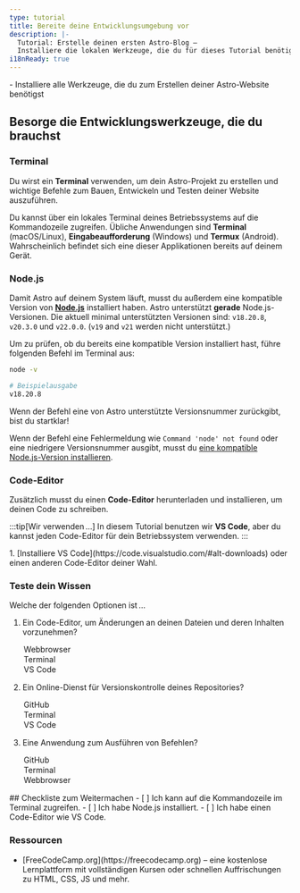```yaml
---
type: tutorial
title: Bereite deine Entwicklungsumgebung vor
description: |-
  Tutorial: Erstelle deinen ersten Astro-Blog —
  Installiere die lokalen Werkzeuge, die du für dieses Tutorial benötigst
i18nReady: true
---
```



<PreCheck>
  - Installiere alle Werkzeuge, die du zum Erstellen deiner Astro-Website benötigst
</PreCheck>

## Besorge die Entwicklungswerkzeuge, die du brauchst

### Terminal

Du wirst ein **Terminal** verwenden, um dein Astro-Projekt zu erstellen und wichtige Befehle zum Bauen, Entwickeln und Testen deiner Website auszuführen.

Du kannst über ein lokales Terminal deines Betriebssystems auf die Kommandozeile zugreifen. Übliche Anwendungen sind **Terminal** (macOS/Linux), **Eingabe&shy;aufforderung** (Windows) und **Termux** (Android). Wahrscheinlich befindet sich eine dieser Applikationen bereits auf deinem Gerät.

### Node.js

Damit Astro auf deinem System läuft, musst du außerdem eine kompatible Version von [**Node.js**](https://nodejs.org/en/) installiert haben. Astro unterstützt **gerade** Node.js-Versionen. Die aktuell minimal unterstützten Versionen sind: `v18.20.8`, `v20.3.0` und `v22.0.0`. (`v19` and `v21` werden nicht unterstützt.)

Um zu prüfen, ob du bereits eine kompatible Version installiert hast, führe folgenden Befehl im Terminal aus:

```sh
node -v

# Beispielausgabe
v18.20.8
```

Wenn der Befehl eine von Astro unterstützte Versionsnummer zurückgibt, bist du startklar!

Wenn der Befehl eine Fehlermeldung wie `Command 'node' not found` oder eine niedrigere Versionsnummer ausgibt, musst du [eine kompatible Node.js-Version installieren](https://docs.npmjs.com/downloading-and-installing-node-js-and-npm).

### Code-Editor

Zusätzlich musst du einen **Code-Editor** herunterladen und installieren, um deinen Code zu schreiben.

:::tip[Wir verwenden …]
In diesem Tutorial benutzen wir **VS Code**, aber du kannst jeden Code-Editor für dein Betriebssystem verwenden.
:::

<Steps>
1. [Installiere VS Code](https://code.visualstudio.com/#alt-downloads) oder einen anderen Code-Editor deiner Wahl.
</Steps>

<Box icon="question-mark">

### Teste dein Wissen

Welche der folgenden Optionen ist …
1. Ein Code-Editor, um Änderungen an deinen Dateien und deren Inhalten vorzunehmen?

    <MultipleChoice>
      <Option>
        Webbrowser
      </Option>
      <Option>
        Terminal
      </Option>
      <Option isCorrect>
        VS Code
      </Option>
    </MultipleChoice>

2. Ein Online-Dienst für Versionskontrolle deines Repositories?

    <MultipleChoice>
      <Option isCorrect>
        GitHub
      </Option>
      <Option>
        Terminal
      </Option>
      <Option>
        VS Code
      </Option>
    </MultipleChoice>

3. Eine Anwendung zum Ausführen von Befehlen?
    <MultipleChoice>
      <Option>
        GitHub
      </Option>
      <Option isCorrect>
        Terminal
      </Option>
      <Option>
        Webbrowser
      </Option>
    </MultipleChoice>

</Box>

<Box icon="check-list">
## Checkliste zum Weitermachen

<Checklist>
- [ ] Ich kann auf die Kommandozeile im Terminal zugreifen.
- [ ] Ich habe Node.js installiert.
- [ ] Ich habe einen Code-Editor wie VS Code.
</Checklist>
</Box>

### Ressourcen

- <p>[FreeCodeCamp.org](https://freecodecamp.org) <Badge class="neutral-badge" text="external" /> – eine kostenlose Lernplattform mit vollständigen Kursen oder schnellen Auffrischungen zu HTML, CSS, JS und mehr.</p>
